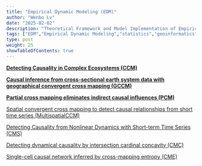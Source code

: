 ```yaml
---
title: "Empirical Dynamic Modeling (EDM)"
author: "Wenbo Lv"
date: "2025-02-02"
description: "Theoretical Framework and Model Implementation of Empirical Dynamic Modeling (EDM)"
tags: ["EDM","Empirical Dynamic Modeling","statistics","geoinformatics","causality"]
type: post
weight: 25
showTableOfContents: true
---
```


[**Detecting Causality in Complex Ecosystems (CCM)**](https://www.science.org/doi/10.1126/science.1227079)

[**Causal inference from cross-sectional earth system data with geographical convergent cross mapping (GCCM)**](https://www.nature.com/articles/s41467-023-41619-6)

[**Partial cross mapping eliminates indirect causal influences (PCM)**](https://www.nature.com/articles/s41467-020-16238-0)

[Spatial convergent cross mapping to detect causal relationships from short time series (MultispatialCCM)](https://esajournals.onlinelibrary.wiley.com/doi/full/10.1890/14-1479.1)

[Detecting Causality from Nonlinear Dynamics with Short-term Time Series (CMS)](https://www.nature.com/articles/srep07464)

[Detecting dynamical causality by intersection cardinal concavity (CMC)](https://doi.org/10.1016/j.fmre.2023.01.007)

[Single-cell causal network inferred by cross-mapping entropy (CME)](https://doi.org/10.1093/bib/bbad281)